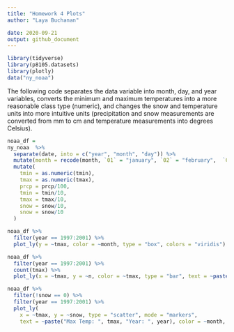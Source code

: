 ```yaml
---
title: "Homework 4 Plots"
author: "Laya Buchanan"

date: 2020-09-21
output: github_document
---
```



```r
library(tidyverse)
library(p8105.datasets)
library(plotly)
data("ny_noaa")
```


The following code separates the data variable into month, day, and year variables, converts the minimum and maximum temperatures into a more reasonable class type (numeric), and changes the snow and temperature units into more intuitive units (precipitation and snow measurements are converted from mm to cm and temperature measurements into degrees Celsius).

```r
noaa_df = 
ny_noaa  %>% 
  separate(date, into = c("year", "month", "day")) %>% 
  mutate(month = recode(month, `01` = "january", `02` = "february",  `03` = "march", `04` = "april", `05` = "may", `06` = "june", `07` = "july", `08` = "august", `09` = "september", `10` = "october", `11` = "november", `12` = "december")) %>% 
  mutate(
    tmin = as.numeric(tmin),
    tmax = as.numeric(tmax),
    prcp = prcp/100,
    tmin = tmin/10,
    tmax = tmax/10,
    snow = snow/10,
    snow = snow/10
  )

noaa_df %>% 
  filter(year == 1997:2001) %>%
  plot_ly(y = ~tmax, color = ~month, type = "box", colors = "viridis")

noaa_df %>% 
  filter(year == 1997:2001) %>%
  count(tmax) %>% 
  plot_ly(x = ~tmax, y = ~n, color = ~tmax, type = "bar", text = ~paste("Temp: ", tmax, "Count: ", n), colors = "viridis")

noaa_df %>%
  filter(!snow == 0) %>% 
  filter(year == 1997:2001) %>% 
  plot_ly(
    x = ~tmax, y = ~snow, type = "scatter", mode = "markers", 
    text = ~paste("Max Temp: ", tmax, "Year: ", year), color = ~month, "alpha" = 0.7, colors = "viridis")

```
